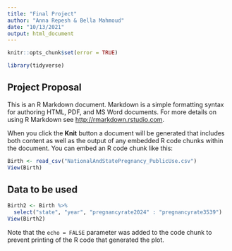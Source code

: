 ```yaml
---
title: "Final Project"
author: "Anna Repesh & Bella Mahmoud"
date: "10/13/2021"
output: html_document
---
```


```r
knitr::opts_chunk$set(error = TRUE)

library(tidyverse)
```

## Project Proposal

This is an R Markdown document. Markdown is a simple formatting syntax for authoring HTML, PDF, and MS Word documents. For more details on using R Markdown see <http://rmarkdown.rstudio.com>.

When you click the **Knit** button a document will be generated that includes both content as well as the output of any embedded R code chunks within the document. You can embed an R code chunk like this:

```r
Birth <- read_csv("NationalAndStatePregnancy_PublicUse.csv")
View(Birth)
```

## Data to be used



```r
Birth2 <- Birth %>%
  select("state", "year", "pregnancyrate2024" : "pregnancyrate3539")
View(Birth2)
```

Note that the `echo = FALSE` parameter was added to the code chunk to prevent printing of the R code that generated the plot.
